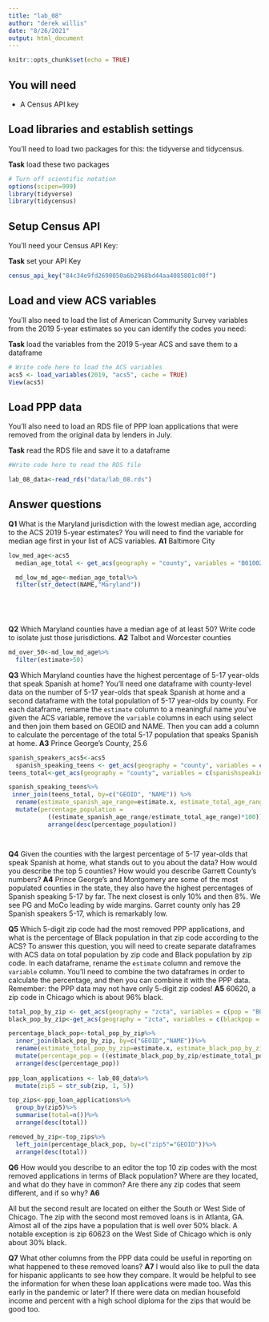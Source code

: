 ```yaml
---
title: "lab_08"
author: "derek willis"
date: "8/26/2021"
output: html_document
---
```


```r
knitr::opts_chunk$set(echo = TRUE)
```

## You will need

* A Census API key

## Load libraries and establish settings

You'll need to load two packages for this: the tidyverse and tidycensus.

**Task** load these two packages

```r
# Turn off scientific notation
options(scipen=999)
library(tidyverse)
library(tidycensus)
```

## Setup Census API

You'll need your Census API Key:

**Task** set your API Key

```r
census_api_key("84c34e9fd2690050a6b2968bd44aa4085801c08f")
```

## Load and view ACS variables

You'll also need to load the list of American Community Survey variables from the 2019 5-year estimates so you can identify the codes you need:

**Task** load the variables from the 2019 5-year ACS and save them to a dataframe

```r
# Write code here to load the ACS variables
acs5 <- load_variables(2019, "acs5", cache = TRUE)
View(acs5)


```

## Load PPP data

You'll also need to load an RDS file of PPP loan applications that were removed from the original data by lenders in July.

**Task** read the RDS file and save it to a dataframe

```r
#Write code here to read the RDS file

lab_08_data<-read_rds("data/lab_08.rds")


```

## Answer questions

**Q1** What is the Maryland jurisdiction with the lowest median age, according to the ACS 2019 5-year estimates? You will need to find the variable for median age first in your list of ACS variables.
**A1**
Baltimore City
```r
low_med_age<-acs5
  median_age_total <- get_acs(geography = "county", variables = "B01002_001", year = 2019)

  md_low_md_age<-median_age_total%>%
  filter(str_detect(NAME,"Maryland"))

  
  



```

**Q2** Which Maryland counties have a median age of at least 50? Write code to isolate just those jurisdictions.
**A2**
Talbot and Worcester counties
```r

md_over_50<-md_low_md_age%>%
  filter(estimate>50)
```

**Q3** Which Maryland counties have the highest percentage of 5-17 year-olds that speak Spanish at home? You'll need one dataframe with county-level data on the number of 5-17 year-olds that speak Spanish at home and a second dataframe with the total population of 5-17 year-olds by county. For each dataframe, rename the `estimate` column to a meaningful name you've given the ACS variable, remove the `variable` columns in each using select and then join them based on GEOID and NAME. Then you can add a column to calculate the percentage of the total 5-17 population that speaks Spanish at home.
**A3**
Prince George's County, 25.6
```r
spanish_speakers_acs5<-acs5
  spanish_speaking_teens <- get_acs(geography = "county", variables = c(spanishagerange = "B16004_004"), state = "MD", year = 2019)
teens_total<-get_acs(geography = "county", variables = c(spanishspeaking =  "B16007_002"), state = "MD", year = 2019)

spanish_speaking_teens%>%
 inner_join(teens_total, by=c("GEOID", "NAME")) %>%
  rename(estimate_spanish_age_range=estimate.x, estimate_total_age_range=estimate.y) %>%
  mutate(percentage_population = 
           ((estimate_spanish_age_range/estimate_total_age_range)*100))%>%
           arrange(desc(percentage_population))




```

**Q4** Given the counties with the largest percentage of 5-17 year-olds that speak Spanish at home, what stands out to you about the data? How would you describe the top 5 counties? How would you describe Garrett County's numbers?
**A4**
Prince George's and Montgomery are some of the most populated counties in the state, they also have the highest percentages of Spanish speaking 5-17 by far. The next closest is only 10% and then 8%. We see PG and MoCo leading by wide margins. Garret county only has 29 Spanish speakers 5-17, which is remarkably low. 


**Q5** Which 5-digit zip code had the most removed PPP applications, and what is the percentage of Black population in that zip code according to the ACS? To answer this question, you will need to create separate dataframes with ACS data on total population by zip code and Black population by zip code. In each dataframe, rename the `estimate` column and remove the `variable` column. You'll need to combine the two dataframes in order to calculate the percentage, and then you can combine it with the PPP data. Remember: the PPP data may not have only 5-digit zip codes!
**A5**
60620, a zip code in Chicago which is about 96% black. 

```r
total_pop_by_zip <- get_acs(geography = "zcta", variables = c(pop = "B02001_001"), year = 2019)
black_pop_by_zip<-get_acs(geography = "zcta", variables = c(blackpop =  "B02001_003"), year = 2019)

percentage_black_pop<-total_pop_by_zip%>%
  inner_join(black_pop_by_zip, by=c("GEOID","NAME"))%>%
  rename(estimate_total_pop_by_zip=estimate.x, estimate_black_pop_by_zip=estimate.y)%>%
  mutate(percentage_pop = ((estimate_black_pop_by_zip/estimate_total_pop_by_zip)*100))%>%
  arrange(desc(percentage_pop))
  
ppp_loan_applications <- lab_08_data%>%
  mutate(zip5 = str_sub(zip, 1, 5))

top_zips<-ppp_loan_applications%>%
  group_by(zip5)%>%
  summarise(total=n())%>%
  arrange(desc(total))

removed_by_zip<-top_zips%>%
  left_join(percentage_black_pop, by=c("zip5"="GEOID"))%>%
  arrange(desc(total))

```

**Q6** How would you describe to an editor the top 10 zip codes with the most removed applications in terms of Black population? Where are they located, and what do they have in common? Are there any zip codes that seem different, and if so why?
**A6**

All but the second result are located on either the South or West Side of Chicago. The zip with the second most removed loans is in Atlanta, GA. Almost all of the zips have a population that is well over 50% black. A notable exception is zip 60623 on the West Side of Chicago which is only about 30% black. 

**Q7** What other columns from the PPP data could be useful in reporting on what happened to these removed loans?
**A7**
I would also like to pull the data for hispanic applicants to see how they compare. It would be helpful to see the information for when these loan applications were made too. Was this early in the pandemic or later? If there were data on median housefold income and percent with a high school diploma for the zips that would be good too. 
